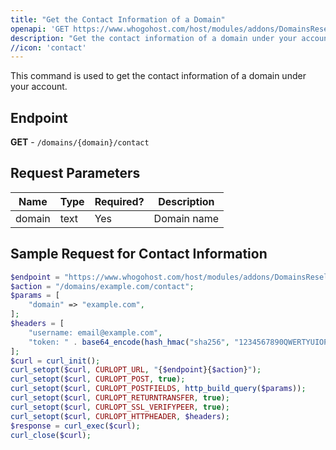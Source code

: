 ```yaml
---
title: "Get the Contact Information of a Domain"
openapi: 'GET https://www.whogohost.com/host/modules/addons/DomainsReseller/api/index.php'
description: "Get the contact information of a domain under your account"
//icon: 'contact'
---
```




This command is used to get the contact information of a domain under your account.

## Endpoint
**GET** - `/domains/{domain}/contact`

## Request Parameters

| Name   | Type | Required? | Description  |
|--------|------|-----------|--------------|
| domain | text | Yes       | Domain name  |

## Sample Request for Contact Information

```php
$endpoint = "https://www.whogohost.com/host/modules/addons/DomainsReseller/api/index.php";
$action = "/domains/example.com/contact";
$params = [
    "domain" => "example.com",
];
$headers = [
    "username: email@example.com",
    "token: " . base64_encode(hash_hmac("sha256", "1234567890QWERTYUIOPASDFGHJKLZXCVBNM", "email@example.com:" . gmdate("y-m-d H")))
];
$curl = curl_init();
curl_setopt($curl, CURLOPT_URL, "{$endpoint}{$action}");
curl_setopt($curl, CURLOPT_POST, true);
curl_setopt($curl, CURLOPT_POSTFIELDS, http_build_query($params));
curl_setopt($curl, CURLOPT_RETURNTRANSFER, true);
curl_setopt($curl, CURLOPT_SSL_VERIFYPEER, true);
curl_setopt($curl, CURLOPT_HTTPHEADER, $headers);
$response = curl_exec($curl);
curl_close($curl);

